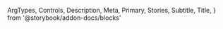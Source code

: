   ArgTypes,
  Controls,
  Description,
  Meta,
  Primary,
  Stories,
  Subtitle,
  Title,
} from '@storybook/addon-docs/blocks'


<Meta of={InputRadioGroupStories} />

<Title />

<Subtitle />

<Description />

---

## Props

On top of all the props, attributes and event handler you can set on a
`<div />` element, the component accepts the following props:

<ArgTypes />

<Stories includePrimary={false} title="Radios" />

## Playground

<Primary />

<Controls />
